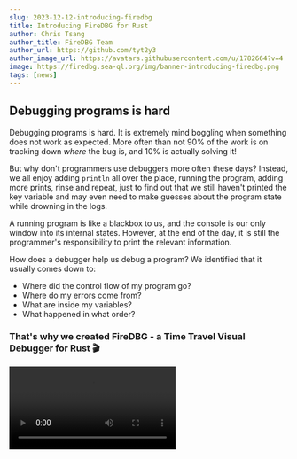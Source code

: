 ```yaml
---
slug: 2023-12-12-introducing-firedbg
title: Introducing FireDBG for Rust
author: Chris Tsang
author_title: FireDBG Team
author_url: https://github.com/tyt2y3
author_image_url: https://avatars.githubusercontent.com/u/1782664?v=4
image: https://firedbg.sea-ql.org/img/banner-introducing-firedbg.png
tags: [news]
---
```



## Debugging programs is hard

Debugging programs is hard. It is extremely mind boggling when something does not work as expected. More often than not 90% of the work is on tracking down *where* the bug is, and 10% is actually solving it!

But why don't programmers use debuggers more often these days? Instead, we all enjoy adding `println` all over the place, running the program, adding more prints, rinse and repeat, just to find out that we still haven't printed the key variable and may even need to make guesses about the program state while drowning in the logs.

A running program is like a blackbox to us, and the console is our only window into its internal states. However, at the end of the day, it is still the programmer's responsibility to print the relevant information.

How does a debugger help us debug a program? We identified that it usually comes down to:

+ Where did the control flow of my program go?
+ Where do my errors come from?
+ What are inside my variables?
+ What happened in what order?

### That's why we created FireDBG - a Time Travel Visual Debugger for Rust 🎬

<Video src="/img/quicksort-mac-light.mp4" />

## Time travel debugging

According to Wikipedia, time travel debugging is the process of stepping back in time through source code to understand what is happening during execution of a computer program. Unlike "traditional" debuggers which can only step forward, time travel debuggers allow us to step backward and see the cause and effects.

Time travel debuggers exist[^1], and they usually work by recording data on the instruction level. But that would result in a gigantic amount of data, so now the question is: how do we make sense of this data and *navigate through time* effectively?

## Call tree - the trail across the forest

Let's take a look at the following call tree for an implementation of quicksort:

```rust
pub fn run<T: PartialOrd>(arr: &mut [T]) {
    let len = arr.len();
    quick_sort(arr, 0, (len - 1) as isize);
}

fn quick_sort<T: PartialOrd>(arr: &mut [T], low: isize, high: isize) {
    if low < high {
        let p = partition(arr, low, high);
        quick_sort(arr, low, p - 1);
        quick_sort(arr, p + 1, high);
    }
}

fn partition<T: PartialOrd>(arr: &mut [T], low: isize, high: isize) -> isize {
    let pivot = high as usize;
    let mut store_index = low - 1;
    let mut last_index = high;

    loop {
        store_index += 1;
        while arr[store_index as usize] < arr[pivot] {
            store_index += 1;
        }
        last_index -= 1;
        while last_index >= 0 && arr[last_index as usize] > arr[pivot] {
            last_index -= 1;
        }
        if store_index >= last_index {
            break;
        } else {
            arr.swap(store_index as usize, last_index as usize);
        }
    }
    arr.swap(store_index as usize, pivot as usize);
    store_index
}
```

<Image src="/img/quicksort-light.png">
    FireDBG screenshot for an <a href="https://github.com/SeaQL/FireDBG.Rust.Testbench/tree/main/quicksort">implementation of quicksort</a>
</Image>


If you instantly get it, you can skip this section! If not, let's go through it step by step:

> "A call tree is all the state transitions of a program's call stack laid out on a 2D plane, organized in form of a tree"

Every time a function call is made, we create a child node; when the function returns, we go back to the parent node. So subsequent function calls become sibling nodes.

<Video src="/img/calltree-light.mp4" />

<p></p>

At any given node, traversing up to the root node gives us a chain - which is the call stack.
We have two notations, `-->--` for function calls; `--<->--` for function calls with return values.
We assign a unique frame ID to each node and this is the time sequence used in the timebar.

## Call tree visualization and algorithms

FireDBG is built around the call tree. You may ask, wouldn't this call tree become very large? Yes, that's why we spent enormous effort into linearizing everything. We developed a streaming file format to process the data in real time, and figured out a layout algorithm that can render infinite trees.

What's so interesting about call trees? Their shapes reveal a lot about the properties of algorithms. To illustrate, here's a side-by-side comparison of quicksort and mergesort, and we can see that quicksort yields a deeper tree than mergesort[^2]. So quicksort is using more stack memory[^3] than mergesort, which makes sense because mergesort uses some memory on the heap!

Since both are binary trees, they are not tail-call optimizable. And since both algorithms claim to be of `O(n log n)`, statistically only one of the two branches should grow deeper. There are a lot more to observe and I have been drawing this on paper by hand for many years.

<Image src="/img/quicksort-vs-mergesort-light.png">
    Comparing <a href="https://github.com/SeaQL/FireDBG.Rust.Testbench/tree/main/quicksort">quicksort</a> and <a href="https://github.com/SeaQL/FireDBG.Rust.Testbench/tree/main/mergesort">mergesort</a> side by side with the same input
</Image>

## Tracing errors - the error path

This might be a Rust specific problem: Rust don't have exceptions. Instead, Rust uses a `Result` system coupled with the ergonmic `?` operator to effectively signal and handle errors. This has both pros and cons - the good thing is that errors propagate back to the parent along the exact same path the function is being called, which is deterministic and predictable. The bad thing is, when you finally `unwrap` an error and decide to panic, the context of the error has long been lost.

This echos our second question: where do my errors come from? Consider the following toy program, where we get to roll some dice and each time we could be rolling one, two or three dice. Once in a while, throwing a die can cause an error. This is deliberately randomized, so there is no way to statically analyze where the error might come from - such is life!

```rust
fn roll(i: i32) -> Result<(), ()> {
    let (a, b, c) = (dice(i), dice(i), dice(i)); a?; b?; c?;
    if fire::dbg!(fastrand::u32(0..4)) == 0 {
        roll(i - 1)
    } else {
        throw(i - 1)
    }
}

fn throw(i: i32) -> Result<(), ()> {
    match fire::dbg!(fastrand::i32(1..=3)) {
        1 => { let a = dice(i); a?; }
        2 => { let (a, b) = (dice(i), dice(i)); a?; b?; }
        3 => { let (a, b, c) = (dice(i), dice(i), dice(i)); a?; b?; c?; }
        _ => unreachable!(),
    }
    if fire::dbg!(fastrand::bool()) {
        roll(i - 1)
    } else {
        throw(i - 1)
    }
}

fn dice(i: i32) -> Result<(), ()> {
    if fire::dbg!(fastrand::i32(0..i)) == 0 { Err(()) } else { Ok(()) }
}

fn main() {
    roll(25).unwrap();
}
```

FireDBG captures all functions' return values and so is able to locate where the error originated from and how it propagated up! Here is the rendered call tree of this `roll_dice` program, where FireDBG is able to highlight the error path up until the point of panic, which is conveniently marked by `!`:

<Image src="/img/roll_dice-light.png">
    A screenshot of the <a href="https://github.com/SeaQL/FireDBG.Rust.Testbench/tree/main/roll_dice"><code>roll_dice</code></a> call tree
</Image>

## Collecting parameters and return values

As you have seen in the above screenshots, FireDBG captures all functions' parameters and return values. Capturing parameters is the easy part, because it's a basic feature of any debuggers[^4]. But capturing return values is a little intricate. The current implementation is: we set a breakpoint at every `ret` instruction and capture the return value at that *particular* point in time. The next instruction will immediately jump back to the parent function, which may overwrite the value.

Let's talk about ABI. There are different call conventions and Rust is particularly flexible in whether a value is returned via stack or register. In some cases complex data can be packed into one register, because Rust can return complex types like tuples and unions[^5]. We tried super hard, but return value capture is still a hit-or-miss, but some visibility is better than no visibility!

<Image src="/img/quicksort-partition-light.png">
    Inspecting the parameters and return value of the <code>partition</code> function
</Image>

## A type system for the Rust type system

We rely on lldb's awesome `SBType` API to parse Rust's debug symbols, and capture variables' values in binary forms - not all things are printable, in particular, pointers (references) and containers. We have to reference the memory locations to get their values. This becomes non-trivial if the references form a diamond or worse, cycles[^6].

For pointers, our brilliant intern[^7] has a great idea - capture and store the pointees as context for each variable and dereference those pointers on replay. Each memory address will only be serialized once, but can be copied many times on deserialization.

As such, we were able to construct a type system that can [represent Rust values](https://github.com/SeaQL/FireDBG.for.Rust/blob/main/protocol/src/value.rs), which are serialized as binary data. We can then visualize them beautifully!

<Image src="/img/car-light.png">
    The <a href="https://github.com/SeaQL/FireDBG.for.Rust/blob/main/debugger/testcases/object.rs"><code>Car</code> data structure</a> with visualization; left panel: Rust definition
</Image>

For containers, it is more murky. For vectors, we can simply read a blob of memory from the heap, because the items are contiguous. But ... how about hash maps? Luckily, in Rust, the standard library's hashmap is a [flat hashmap](https://github.com/rust-lang/hashbrown), which means items are densely packed, although not contiguous. So with some [memory fiddling](https://github.com/tyt2y3/frozen-hashbrown), we are able to capture the contents of hashmaps!

Note that in the screenshot below, the hash key is `&str`, which means after extracting the hash keys from the hash map, we have to dereference the pointers to retrieve the string content.

<Image src="/img/hashmap-light.png">
    Left panel: captured hashmap; middle panel: rendered hashmap; right panel: raw representation of a hashmap
</Image>

## A new lens into our code

Visualization is a new lens into our code. Above are just a few simple examples, and FireDBG opens the door to domain-specific visualizations that are meaningful to us. Below are a few more examples:

<Image src="/img/sudoku-light.png">
    A <a href="https://github.com/SeaQL/FireDBG.Rust.Testbench/tree/main/sudoku">Sudoku solver</a>
</Image>

<Image src="/img/tokenizer-light.png">
    A <a href="https://github.com/SeaQL/sea-query/blob/master/src/token.rs">SQL tokenizer</a>
</Image>

<Image src="/img/bubble-code-light.png">
    My personal favourite - <a href="https://github.com/SeaQL/FireDBG.Rust.Testbench/tree/main/bubble-code">symbolic recognition</a>
</Image>

## I want to debug *my code* - not system libraries!

We tried our best to boost the signal-to-noise ratio. Instead of `alloc::sync::Arc { core::ptr::non_null::NonNull { alloc::sync::ArcInner { strong: core::sync::atomic::AtomicUsize { .. }, weak: core::sync::atomic::AtomicUsize { .. }, data: pointer::Object { .. } } } }`, we try to prettify standard library types like `Arc` as `RefCounted { strong: 1usize, weak: 1usize, value: pointer::Object { .. } }`.

FireDBG only traces user code - not standard library, not vendor libraries - only the code inside the specific crate you are currently programming. Which means the call tree will only contain functions you wrote. No implementation details like `<I as alloc::vec::in_place_collect::SpecInPlaceCollect<T,I>>::collect_in_place`.

Which also means that the overhead of program tracing is confined - even with a very complex program, the subset of user code that we want to trace would only be a fraction of the program binary.

## Multi-threaded programming 🎬

<Video src="/img/timeline-mac-light.mp4" />

Rust's slogan is "Fearless Concurrency", so how do we debug multi-threaded Rust programs? It's possible to pause and step through a multi-threaded program, but doing so manually would affect the timing and synchronization of other threads.

FireDBG can track multiple threads and keep them running as smoothly as possible, allowing us to observe how multiple threads work together. It's a proof-of-concept, but let's take a look at a small Rust program that spawns multiple worker threads to perform matrix computation:

```rust
fn inverse(m: &Matrix<D, D>) -> Option<Matrix<D, D>> {
    fire::dbg!("return", Matrix::inv(m))
}

fn runner(receiver: Receiver<Matrix<D, D>>, sender: Sender<(Matrix<D, D>, Option<Matrix<D, D>>)>) {
    while let Ok(m) = receiver.recv() {
        // send back the input with solution
        let mm = inverse(&m);
        sender.send((m, mm)).unwrap();
    }
}

fn main() {
    let (result, collector) = channel();
    let mut senders = Vec::new();
    for _ in 0..THREADS {
        // spawn worker threads
        let (sender, receiver) = channel();
        senders.push(sender);
        let result = result.clone();
        std::thread::spawn(move || runner(receiver, result));
    }

    for c in 0..ITEMS {
        // spmc; fan out
        let m = Matrix::<D, D>::random();
        senders[c % THREADS].send(m).unwrap();
    }

    for _ in 0..ITEMS {
        // mpsc; consolidate
        let (m, mm) = collector.recv().unwrap();
        println!("Source  = {m:?}");
        println!("Inverse = {mm:?}");
    }
}
```

<Image src="/img/multi-thread-light.png">
    Top panel: a matrix and its inverse computed by a worker thread; bottom panel: timeline showing events across all threads within a specific time window
</Image>

## The vision

What you see today is an MVP of FireDBG. It may be slow and buggy, and notably, async Rust support is still a work-in-progress. But it outlines the vision I have for what a debugger could be and how it can level up our debugging experience. I still have a dozen of visualization ideas: channels, mutexes, arc/rc graph, async timeline, etc.

We aim to bring FireDBG to other programming languages and engineering domains. Our ultimate goal is to improve the debugging experience for all developers!

## Let's work together!

### Call for stargazers

Please star our [GitHub repo](https://github.com/SeaQL/FireDBG.for.Rust)! Your support is vital. Even if you are not a Rust developer, let us know your thoughts too.

### Call for early adopters

If you think your use case can be drastically improved by having a visual debugger, let's collaborate and shape the product together[^8].

### Call for co-founder

I am looking for a co-founder. If you are like me, deeply passionate about developer experience and willing to commit to this idea, let's team up and embark on a journey to transform software engineering. You can find my profile on [YC Co-Founder Matching](https://www.startupschool.org/cofounder-matching/candidate/hy22iDvPx)[^9].

## Acknowledgement

Many great software inspired me, but two of them is worth mentioning: [Firebug](https://getfirebug.com/index.html) and [Flame Graph](https://www.brendangregg.com/flamegraphs.html). Firebug changed web development forever, and is the predecessor to the awesome browser developer tools we enjoy today.

Flame Graph is the classic example of how a simple but powerful idea became ubiquitous, and it really demonstrates the magic of visualization. Good visualization enlightens our brains.

A huge thanks to the [CodeLLDB](https://github.com/vadimcn/codelldb) project, which powers FireDBG's lldb driver. In case you're wondering, FireDBG uses both [SeaORM](https://github.com/SeaQL/sea-orm) and [SeaStreamer](https://github.com/SeaQL/sea-streamer) under the hood. And of course none of this could be possible without the Rust programming language and the awesome Rust community!

[^1]: [WinDBG](https://learn.microsoft.com/en-us/windows-hardware/drivers/debuggercmds/time-travel-debugging-overview), [rr](https://rr-project.org/)
[^2]: Probably because of bad pivot selection
[^3]: A deep call stack could harm performance or at least pose a risk of overflow
[^4]: Except not really, in some cases the function prologue is wrong
[^5]: A future blog post will be published to explain the intricacies
[^6]: Although normal, safe Rust programs should not have reference cycles
[^7]: Who would rather not be named
[^8]: Feel free to reach us via GitHub or email
[^9]: Please do not DM me; let's connect on the platform